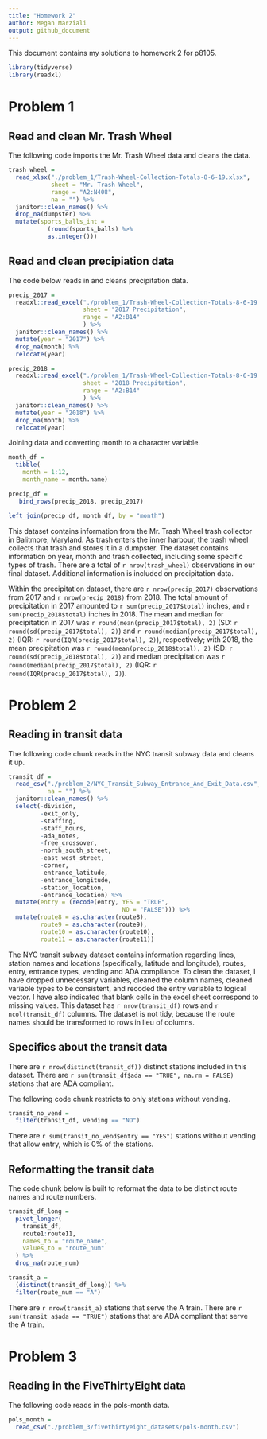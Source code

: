 ```yaml
---
title: "Homework 2"
author: Megan Marziali
output: github_document
---
```


This document contains my solutions to homework 2 for p8105.

```r
library(tidyverse)
library(readxl)
```

# Problem 1

## Read and clean Mr. Trash Wheel

The following code imports the Mr. Trash Wheel data and cleans the data.

```r
trash_wheel = 
  read_xlsx("./problem_1/Trash-Wheel-Collection-Totals-8-6-19.xlsx",
            sheet = "Mr. Trash Wheel",
            range = "A2:N408",
            na = "") %>% 
  janitor::clean_names() %>% 
  drop_na(dumpster) %>% 
  mutate(sports_balls_int = 
           (round(sports_balls) %>% 
           as.integer()))
```

## Read and clean precipiation data

The code below reads in and cleans precipitation data.

```r
precip_2017 = 
  readxl::read_excel("./problem_1/Trash-Wheel-Collection-Totals-8-6-19.xlsx",
                     sheet = "2017 Precipitation",
                     range = "A2:B14"
                     ) %>% 
  janitor::clean_names() %>% 
  mutate(year = "2017") %>% 
  drop_na(month) %>% 
  relocate(year)

precip_2018 = 
  readxl::read_excel("./problem_1/Trash-Wheel-Collection-Totals-8-6-19.xlsx",
                     sheet = "2018 Precipitation",
                     range = "A2:B14"
                     ) %>% 
  janitor::clean_names() %>% 
  mutate(year = "2018") %>% 
  drop_na(month) %>% 
  relocate(year)
```

Joining data and converting month to a character variable.

```r
month_df = 
  tibble(
    month = 1:12,
    month_name = month.name)

precip_df = 
   bind_rows(precip_2018, precip_2017)

left_join(precip_df, month_df, by = "month")
```

This dataset contains information from the Mr. Trash Wheel trash collector in Balitmore, Maryland. As trash enters the inner harbour, the trash wheel collects that trash and stores it in a dumpster. The dataset contains information on year, month and trash collected, including some specific types of trash. There are a total of `r nrow(trash_wheel)` observations in our final dataset. Additional information is included on precipitation data.

Within the precipitation dataset, there are `r nrow(precip_2017)` observations from 2017 and `r nrow(precip_2018)` from 2018. The total amount of precipitation in 2017 amounted to `r sum(precip_2017$total)` inches, and `r sum(precip_2018$total)` inches in 2018. The mean and median for precipitation in 2017 was `r round(mean(precip_2017$total), 2)` (SD: `r round(sd(precip_2017$total), 2)`) and `r round(median(precip_2017$total), 2)` (IQR: `r round(IQR(precip_2017$total), 2)`), respectively; with 2018, the mean precipitation was `r round(mean(precip_2018$total), 2)` (SD: `r round(sd(precip_2018$total), 2)`) and median precipitation was `r round(median(precip_2017$total), 2)` (IQR: `r round(IQR(precip_2017$total), 2)`).

# Problem 2

## Reading in transit data

The following code chunk reads in the NYC transit subway data and cleans it up.

```r
transit_df = 
  read_csv("./problem_2/NYC_Transit_Subway_Entrance_And_Exit_Data.csv",
           na = "") %>% 
  janitor::clean_names() %>% 
  select(-division,
         -exit_only,
         -staffing,
         -staff_hours,
         -ada_notes,
         -free_crossover,
         -north_south_street,
         -east_west_street,
         -corner,
         -entrance_latitude,
         -entrance_longitude,
         -station_location,
         -entrance_location) %>% 
  mutate(entry = (recode(entry, YES = "TRUE",
                                NO = "FALSE"))) %>% 
  mutate(route8 = as.character(route8),
         route9 = as.character(route9),
         route10 = as.character(route10),
         route11 = as.character(route11))
```

The NYC transit subway dataset contains information regarding lines, station names and locations (specifically, latitude and longitude), routes, entry,  entrance types, vending and ADA compliance. To clean the dataset, I have dropped unnecessary variables, cleaned the column names, cleaned variable types to be consistent, and recoded the entry variable to logical vector. I have also indicated that blank cells in the excel sheet correspond to missing values. This dataset has `r nrow(transit_df)` rows and `r ncol(transit_df)` columns. The dataset is not tidy, because the route names should be transformed to rows in lieu of columns.

## Specifics about the transit data

There are `r nrow(distinct(transit_df))` distinct stations included in this dataset. There are `r sum(transit_df$ada == "TRUE", na.rm = FALSE)` stations that are ADA compliant.

The following code chunk restricts to only stations without vending.

```r
transit_no_vend = 
  filter(transit_df, vending == "NO")
```

There are `r sum(transit_no_vend$entry == "YES")` stations without vending that allow entry, which is 0% of the stations.

## Reformatting the transit data

The code chunk below is built to reformat the data to be distinct route names and route numbers.

```r
transit_df_long = 
  pivot_longer(
    transit_df,
    route1:route11,
    names_to = "route_name",
    values_to = "route_num"
  ) %>% 
  drop_na(route_num)

transit_a = 
  (distinct(transit_df_long)) %>% 
  filter(route_num == "A")
```

There are `r nrow(transit_a)` stations that serve the A train. There are `r sum(transit_a$ada == "TRUE")` stations that are ADA compliant that serve the A train.

# Problem 3

## Reading in the FiveThirtyEight data

The following code reads in the pols-month data.

```r
pols_month = 
  read_csv("./problem_3/fivethirtyeight_datasets/pols-month.csv")
```













